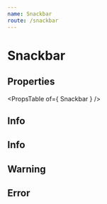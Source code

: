 ```yaml
---
name: Snackbar
route: /snackbar
---
```



# Snackbar

## Properties
<PropsTable of={ Snackbar } />

## Info
<Playground>
    <Snackbar
        open={ false }
        anchorOrigin={ {
            horizontal: 'right',
            vertical: 'bottom'
        } }
        message='In the town where I was born, Lived a man who sailed to sea'
    />
</Playground>

## Info
<Playground>
    <Snackbar
        open={ false }
        variant='success'
        message='In the town where I was born, Lived a man who sailed to sea'
    />
</Playground>

## Warning
<Playground>
    <Snackbar
        open={ false }
        variant='warning'
        message='In the town where I was born, Lived a man who sailed to sea'
    />
</Playground>

## Error
<Playground>
    <Snackbar
        open={ false }
        variant='error'
        message='In the town where I was born, Lived a man who sailed to sea'
    />
</Playground>
